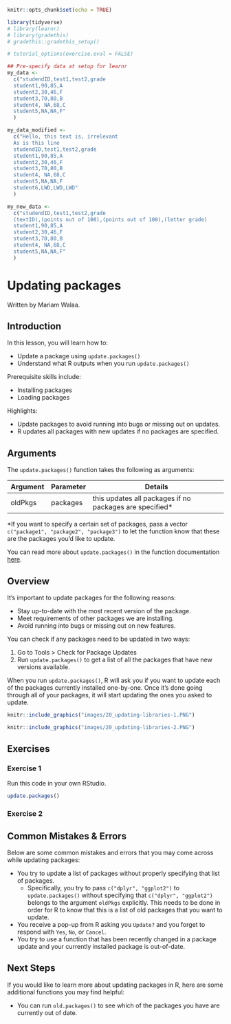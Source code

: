 

```r
knitr::opts_chunk$set(echo = TRUE)

library(tidyverse)
# library(learnr)
# library(gradethis)
# gradethis::gradethis_setup()

# tutorial_options(exercise.eval = FALSE)

## Pre-specify data at setup for learnr
my_data <- 
  c("studendID,test1,test2,grade 
  student1,90,85,A
  student2,30,46,F
  student3,70,80,B
  student4, NA,68,C
  student5,NA,NA,F"
  )

my_data_modified <- 
  c("Hello, this text is, irrelevant
  As is this line
  studendID,test1,test2,grade 
  student1,90,85,A
  student2,30,46,F
  student3,70,80,B
  student4, NA,68,C
  student5,NA,NA,F
  student6,LWD,LWD,LWD"
  )

my_new_data <- 
  c("studendID,test1,test2,grade
  (textID),(points out of 100),(points out of 100),(letter grade)
  student1,90,85,A
  student2,30,46,F
  student3,70,80,B
  student4, NA,68,C
  student5,NA,NA,F"
  )
```


# Updating packages

Written by Mariam Walaa.

## Introduction

In this lesson, you will learn how to:

- Update a package using `update.packages()`
- Understand what R outputs when you run `update.packages()`

Prerequisite skills include:

- Installing packages
- Loading packages

Highlights:

- Update packages to avoid running into bugs or missing out on updates.
- R updates all packages with new updates if no packages are specified.

## Arguments

The `update.packages()` function takes the following as arguments:

| Argument | Parameter     | Details                                                 |
|----------|---------------|---------------------------------------------------------|
| oldPkgs  | packages      | this updates all packages if no packages are specified* |

*If you want to specify a certain set of packages, pass a vector `c("package1",
"package2", "package3")` to let the function know that these are the packages you'd like
to update.

You can read more about `update.packages()` in the function documentation
[here](https://www.rdocumentation.org/packages/utils/versions/3.6.2/topics/update.packages).

## Overview 

It's important to update packages for the following reasons:

- Stay up-to-date with the most recent version of the package.
- Meet requirements of other packages we are installing.
- Avoid running into bugs or missing out on new features.

You can check if any packages need to be updated in two ways:

1. Go to Tools > Check for Package Updates
2. Run `update.packages()` to get a list of all the packages that have new versions
available.

When you run `update.packages()`, R will ask you if you want to update each of the
packages currently installed one-by-one. Once it's done going through all of your
packages, it will start updating the ones you asked to update. 

```r
knitr::include_graphics("images/20_updating-libraries-1.PNG")
```

```r
knitr::include_graphics("images/20_updating-libraries-2.PNG")
```

## Exercises

### Exercise 1

Run this code in your own RStudio.

```r
update.packages()
```

<!-- ```{r updating-packages-exercise-1, echo = FALSE} -->
<!-- question("Which of these are true? Check all true statements.", -->
<!--         answer(paste("When you run `update.packages()`, R lists the current version", -->
<!--         "and the version available to update to."), correct = TRUE), -->
<!--         answer(paste("R lets you know whether a package has been successfully", -->
<!--                      "unpacked (i.e., updated)"), correct = TRUE), -->
<!--         answer("The location of the downloaded packages is provided.", -->
<!--                correct = TRUE), -->
<!--         allow_retry = TRUE, -->
<!--         random_answer_order = TRUE) -->
<!-- ``` -->

### Exercise 2

<!-- ```{r updating-packages-exercise-2, echo = FALSE} -->
<!-- question("Which is the correct way to update `dplyr` and `ggplot2`?", -->
<!--          answer("`update.packages(c('dplyr', 'ggplot2'))`"), -->
<!--          answer("`update.packages(oldPkgs = c('dplyr', 'ggplot2'))`", -->
<!--                 correct = TRUE), -->
<!--          answer("`update.packages(dplyr, ggplot2)`"), -->
<!--          allow_retry = TRUE, -->
<!--          random_answer_order = TRUE -->
<!-- ) -->
<!-- ``` -->

## Common Mistakes & Errors

Below are some common mistakes and errors that you may come across while updating packages:

- You try to update a list of packages without properly specifying that list of packages. 
  * Specifically, you try to pass `c("dplyr", "ggplot2")` to `update.packages()` without
  specifying that `c("dplyr", "ggplot2")` belongs to the argument `oldPkgs` explicitly.
  This needs to be done in order for R to know that this is a list of old packages that
  you want to update.
- You receive a pop-up from R asking you `Update?` and you forget to respond with `Yes`,
`No`, or `Cancel`.
- You try to use a function that has been recently changed in a package update and your
currently installed package is out-of-date.

## Next Steps

If you would like to learn more about updating packages in R, here are some additional
functions you may find helpful:

- You can run `old.packages()` to see which of the packages you have are currently out of date.









